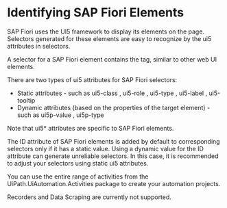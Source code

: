 ﻿# Identifying SAP Fiori Elements

SAP Fiori uses the UI5 framework to display its elements on the page. Selectors generated for these elements are easy to recognize by the ui5 attributes in selectors.

A selector for a SAP Fiori element contains the <webctrl> tag, similar to other web UI elements.

There are two types of ui5 attributes for SAP Fiori selectors:

* Static attributes - such as ui5-class , ui5-role , ui5-type , ui5-label , ui5-tooltip
* Dynamic attributes (based on the properties of the target element) - such as ui5p-value , ui5p-type

Note that ui5* attributes are specific to SAP Fiori elements.

The ID attribute of SAP Fiori elements is added by default to corresponding selectors only if it has a static value. Using a dynamic value for the ID attribute can generate unreliable selectors. In this case, it is recommended to adjust your selectors using static ui5 attributes.

You can use the entire range of activities from the
                UiPath.UiAutomation.Activities package to create your automation
            projects.

Recorders and Data Scraping are currently not supported.
